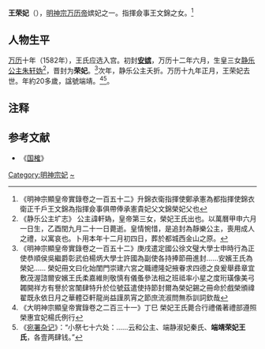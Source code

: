 {{東亞女性歷史人物
|名稱 =荣妃王氏
|身份 =明朝妃嫔
|位號= 嫔→妃
|徽號=安→荣
|婚年=1582年
|逝世年=1591年
|諡號= 端靖
|墳墓=北京金山
|父親=王文锦
|夫=[[明神宗|万历帝]]
|女=[[静乐公主|静乐公主]]
}}
'''王荣妃'''（{{bd|1560年代|?|1591年||catIdx=W}}），[[明神宗|明神宗万历帝]]嫔妃之一。指揮僉事王文錦之女。<ref>《明神宗顯皇帝實錄卷之一百五十二》升錦衣衛指揮使鄭承憲為都指揮使錦衣衛正千戶王文錦為指揮僉事俱帶俸承憲貴妃父文錦榮妃父也</ref>
== 人物生平 ==

[[万历|万历]]十年（1582年），王氏应选入宫。初封'''[[安嫔|安嫔]]'''，万历十二年六月，生皇三女[[朱軒媯|静乐公主朱轩妫]]<ref>《静乐公主圹志》 公主諱軒媯，皇帝第三女，榮妃王氏出也。以萬曆甲申六月一日生，乙酉閏九月二十一日薨逝。皇情惋惜，是追封為靜樂公主，喪用成人之禮，以寓哀也。卜用本年十二月初四日，葬於都城西金山之原。</ref>，晋封为'''荣妃'''。<ref>《明神宗顯皇帝實錄卷之一百五十二》庚戌遣定國公徐文璧大學士申時行為正使恭順侯吳繼爵彰武伯楊炳大學士許國為副使各持捧節冊進封......安嬪王氏為榮妃...... 榮妃冊文曰化始閨門崇建六宮之職禮隆妃掖眷求四德之良爰舉彞章宜敷茂渥諮爾安嬪王氏柔嘉維則敬慎有儀蚤參法相之班祗率小星之度珩璜像美弓韣開祥方有譽於宮闈肆特升於位號茲遣使持節封爾為榮妃錫之冊命於戲榮頒禕翟既永依日月之華體亞軒龍尚益謹夙宵之節庶流淑問無忝訓詞欽哉</ref>次年，静乐公主夭折。万历十九年正月，王荣妃去世。年約20多歲，諡號端靖。<ref>《大明神宗顯皇帝實錄卷之二百三十一》丁巳 榮妃王氏薨合行禮儀著禮部遵照榮惠宜妃楊氏例行 </ref><ref>《[[宛署杂记|宛署杂记]]》：“小祭七十六处：……云和公主、端静淑妃秦氏、'''端靖荣妃王氏'''，各壹两肆钱。”</ref>。

== 注释 ==
<references />

==参考文献==
*《[[国榷|国榷]]》

{{明神宗皇室}}
[[Category:明神宗妃|Category:明神宗妃]]
[[Category:王姓|~]]